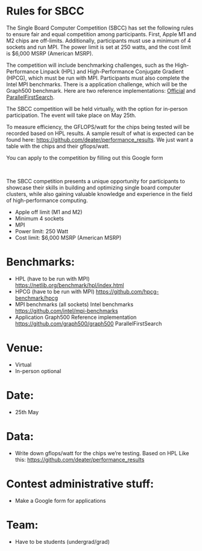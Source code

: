 
# Rules for SBCC

The Single Board Computer Competition (SBCC) has set the following rules to ensure fair and equal competition among participants. First, Apple M1 and M2 chips are off-limits. Additionally, participants must use a minimum of 4 sockets and run MPI. The power limit is set at 250 watts, and the cost limit is $6,000 MSRP (American MSRP).

The competition will include benchmarking challenges, such as the High-Performance Linpack (HPL) and High-Performance Conjugate Gradient (HPCG), which must be run with MPI. Participants must also complete the Intel MPI benchmarks. There is a application challenge, which will be the Graph500 benchmark. Here are two reference implementations: [Official](https://github.com/graph500/graph500) and [ParallelFirstSearch](https://github.com/du00d/ParallelFirstSearch).

The SBCC competition will be held virtually, with the option for in-person participation. The event will take place on May 25th.

To measure efficiency, the GFLOPS/watt for the chips being tested will be recorded based on HPL results. A sample result of what is expected can be found here: https://github.com/deater/performance_results. We just want a table with the chips and their gflops/watt.

You can apply to the competition by filling out this Google form

<br/>
<SignUpButton/>

The SBCC competition presents a unique opportunity for participants to showcase their skills in building and optimizing single board computer clusters, while also gaining valuable knowledge and experience in the field of high-performance computing.

- Apple off limit (M1 and M2)
- Minimum 4 sockets
- MPI
- Power limit: 250 Watt
- Cost limit: $6,000 MSRP (American MSRP)

# Benchmarks:
- HPL (have to be run with MPI)
  https://netlib.org/benchmark/hpl/index.html
- HPCG (have to be run with MPI)
  https://github.com/hpcg-benchmark/hpcg
- MPI benchmarks (all sockets) Intel benchmarks
  https://github.com/intel/mpi-benchmarks
- Application
  Graph500
  Reference implementation
  https://github.com/graph500/graph500
  ParallelFirstSearch

# Venue:
- Virtual
- In-person optional

# Date:
- 25th May

# Data:
- Write down gflops/watt for the chips we’re testing. Based on HPL
  Like this: https://github.com/deater/performance_results

# Contest administrative stuff:
- Make a Google form for applications

# Team:
- Have to be students (undergrad/grad)